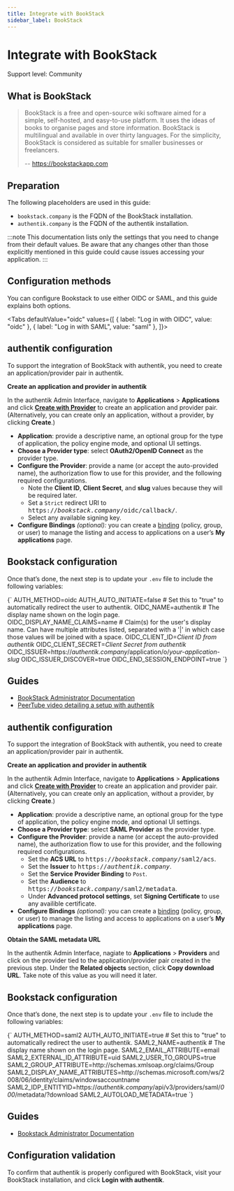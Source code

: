```yaml
---
title: Integrate with BookStack
sidebar_label: BookStack
---
```



# Integrate with BookStack

<span class="badge badge--secondary">Support level: Community</span>

## What is BookStack

> BookStack is a free and open-source wiki software aimed for a simple, self-hosted, and easy-to-use platform. It uses the ideas of books to organise pages and store information. BookStack is multilingual and available in over thirty languages. For the simplicity, BookStack is considered as suitable for smaller businesses or freelancers.
>
> -- https://bookstackapp.com

## Preparation

The following placeholders are used in this guide:

- `bookstack.company` is the FQDN of the BookStack installation.
- `authentik.company` is the FQDN of the authentik installation.

:::note
This documentation lists only the settings that you need to change from their default values. Be aware that any changes other than those explicitly mentioned in this guide could cause issues accessing your application.
:::

## Configuration methods

You can configure Bookstack to use either OIDC or SAML, and this guide explains both options.

<Tabs
  defaultValue="oidc"
  values={[
    { label: "Log in with OIDC", value: "oidc" },
    { label: "Log in with SAML", value: "saml" },
  ]}>
  <TabItem value="oidc">

## authentik configuration

To support the integration of BookStack with authentik, you need to create an application/provider pair in authentik.

**Create an application and provider in authentik**

In the authentik Admin Interface, navigate to **Applications** > **Applications** and click **[Create with Provider](/docs/add-secure-apps/applications/manage_apps#add-new-applications)** to create an application and provider pair. (Alternatively, you can create only an application, without a provider, by clicking **Create**.)

- **Application**: provide a descriptive name, an optional group for the type of application, the policy engine mode, and optional UI settings.
- **Choose a Provider type**: select **OAuth2/OpenID Connect** as the provider type.
- **Configure the Provider**: provide a name (or accept the auto-provided name), the authorization flow to use for this provider, and the following required configurations.
    - Note the **Client ID**, **Client Secret**, and **slug** values because they will be required later.
    - Set a `Strict` redirect URI to <kbd>https://<em>bookstack.company</em>/oidc/callback/</kbd>.
    - Select any available signing key.
- **Configure Bindings** _(optional):_ you can create a [binding](/docs/add-secure-apps/flows-stages/bindings/) (policy, group, or user) to manage the listing and access to applications on a user’s **My applications** page.

## Bookstack configuration

Once that’s done, the next step is to update your `.env` file to include the following variables:

<IntegrationsMultilineCodeblock>
    {`
AUTH_METHOD=oidc
AUTH_AUTO_INITIATE=false # Set this to "true" to automatically redirect the user to authentik.
OIDC_NAME=authentik # The display name shown on the login page.
OIDC_DISPLAY_NAME_CLAIMS=name # Claim(s) for the user's display name. Can have multiple attributes listed, separated with a '|' in which case those values will be joined with a space.
OIDC_CLIENT_ID=<em>Client ID from authentik</em>
OIDC_CLIENT_SECRET=<em>Client Secret from authentik</em>
OIDC_ISSUER=https://<em>authentik.company</em>/application/o/<em>your-application-slug</em>
OIDC_ISSUER_DISCOVER=true
OIDC_END_SESSION_ENDPOINT=true
`}
</IntegrationsMultilineCodeblock>

## Guides

- [BookStack Administrator Documentation](https://www.bookstackapp.com/docs/admin/oidc-auth/)
- [PeerTube video detailing a setup with authentik](https://foss.video/w/a744K8GxFF1LqBFSadAsuV)

</TabItem>

  <TabItem value="saml">

## authentik configuration

To support the integration of BookStack with authentik, you need to create an application/provider pair in authentik.

**Create an application and provider in authentik**

In the authentik Admin Interface, navigate to **Applications** > **Applications** and click **[Create with Provider](/docs/add-secure-apps/applications/manage_apps#add-new-applications)** to create an application and provider pair. (Alternatively, you can create only an application, without a provider, by clicking **Create**.)

- **Application**: provide a descriptive name, an optional group for the type of application, the policy engine mode, and optional UI settings.
- **Choose a Provider type**: select **SAML Provider** as the provider type.
- **Configure the Provider**: provide a name (or accept the auto-provided name), the authorization flow to use for this provider, and the following required configurations.
    - Set the **ACS URL** to <kbd>https://<em>bookstack.company</em>/saml2/acs</kbd>.
    - Set the **Issuer** to <kbd>https://<em>authentik.company</em></kbd>.
    - Set the **Service Provider Binding** to `Post`.
    - Set the **Audience** to <kbd>https://<em>bookstack.company</em>/saml2/metadata</kbd>.
    - Under **Advanced protocol settings**, set **Signing Certificate** to use any availible certificate.
- **Configure Bindings** _(optional):_ you can create a [binding](/docs/add-secure-apps/flows-stages/bindings/) (policy, group, or user) to manage the listing and access to applications on a user’s **My applications** page.

**Obtain the SAML metadata URL**

In the authentik Admin Interface, nagiate to **Applications** > **Providers** and click on the provider tied to the application/provider pair created in the previous step. Under the **Related objects** section, click **Copy download URL**. Take note of this value as you will need it later.

## Bookstack configuration

Once that’s done, the next step is to update your `.env` file to include the following variables:

<IntegrationsMultilineCodeblock>
    {`
    AUTH_METHOD=saml2
    AUTH_AUTO_INITIATE=true # Set this to "true" to automatically redirect the user to authentik.
    SAML2_NAME=authentik # The display name shown on the login page.
    SAML2_EMAIL_ATTRIBUTE=email
    SAML2_EXTERNAL_ID_ATTRIBUTE=uid
    SAML2_USER_TO_GROUPS=true
    SAML2_GROUP_ATTRIBUTE=http://schemas.xmlsoap.org/claims/Group
    SAML2_DISPLAY_NAME_ATTRIBUTES=http://schemas.microsoft.com/ws/2008/06/identity/claims/windowsaccountname
    SAML2_IDP_ENTITYID=https://<em>authentik.company</em>/api/v3/providers/saml/<em>000</em>/metadata/?download
    SAML2_AUTOLOAD_METADATA=true
    `}
</IntegrationsMultilineCodeblock>

## Guides

- [Bookstack Administrator Documentation](https://www.bookstackapp.com/docs/admin/saml2-auth/)

</TabItem>
</Tabs>

## Configuration validation

To confirm that authentik is properly configured with BookStack, visit your BookStack installation, and click **Login with authentik**.
